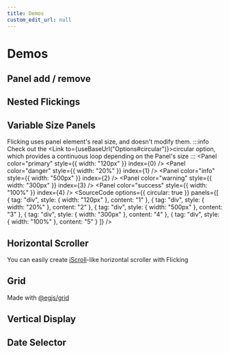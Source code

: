 ```yaml
---
title: Demos
custom_edit_url: null
---
```


# Demos
## Panel add / remove
<AddRemove />

## Nested Flickings
<Nested />

## Variable Size Panels
Flicking uses panel element's real size, and doesn't modify them.
:::info
Check out the <Link to={useBaseUrl("Options#circular")}>circular</Link> option, which provides a continuous loop depending on the Panel's size
:::
<Flicking className="my-4" circular={true}>
  <Panel color="primary" style={{ width: "120px" }} index={0} />
  <Panel color="danger" style={{ width: "20%" }} index={1} />
  <Panel color="info" style={{ width: "500px" }} index={2} />
  <Panel color="warning" style={{ width: "300px" }} index={3} />
  <Panel color="success" style={{ width: "100%" }} index={4} />
</Flicking>
<SourceCode options={{ circular: true }} panels={[
  { tag: "div", style: { width: "120px" }, content: "1" },
  { tag: "div", style: { width: "20%" }, content: "2" },
  { tag: "div", style: { width: "500px" }, content: "3" },
  { tag: "div", style: { width: "300px" }, content: "4" },
  { tag: "div", style: { width: "100%" }, content: "5" }
]} />

## Horizontal Scroller
You can easily create [iScroll](https://github.com/cubiq/iscroll)-like horizontal scroller with Flicking
<SideScroll />

## Grid
Made with [@egjs/grid](https://github.com/naver/egjs-grid)
<Grid />

## Vertical Display
<WeatherDisplay />

## Date Selector
<DateSelector />

